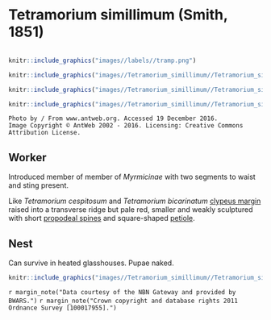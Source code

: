 # **Tetramorium simillimum** (Smith, 1851)

```marginfigure
```

```r
knitr::include_graphics("images//labels//tramp.png")
```

```r
knitr::include_graphics("images//Tetramorium_simillimum//Tetramorium_simillimum_head.jpg")
```

```r
knitr::include_graphics("images//Tetramorium_simillimum//Tetramorium_simillimum_top.jpg")
```

```r
knitr::include_graphics("images//Tetramorium_simillimum//Tetramorium_simillimum_side.jpg")
```

```block
Photo by / From www.antweb.org. Accessed 19 December 2016.
Image Copyright © AntWeb 2002 - 2016. Licensing: Creative Commons Attribution License.
```

## Worker
Introduced member of member of *Myrmicinae* with two segments to waist and sting present.

Like *Tetramorium cespitosum* and *Tetramorium bicarinatum* [clypeus margin](#glossary) raised into a transverse ridge but pale red, smaller and weakly sculptured with short [propodeal spines](#glossary) and square-shaped [petiole](#glossary).

## Nest
Can survive in heated glasshouses. Pupae naked.

```r
knitr::include_graphics("images//Tetramorium_simillimum//Tetramorium_simillimum_map.png")
```
`r margin_note("Data courtesy of the NBN Gateway and provided by BWARS.")`
`r margin_note("Crown copyright and database rights 2011 Ordnance Survey [100017955].")`

\pagebreak